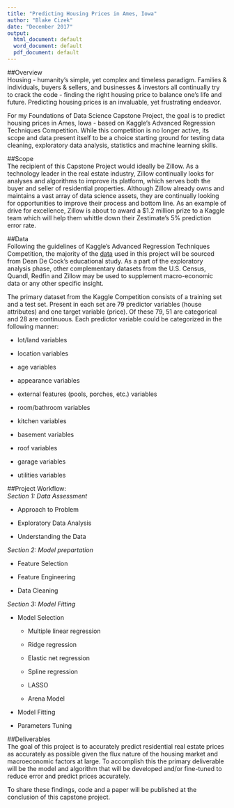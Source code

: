 ```yaml
---
title: "Predicting Housing Prices in Ames, Iowa"
author: "Blake Cizek"
date: "December 2017"
output:
  html_document: default
  word_document: default
  pdf_document: default
---
```

##Overview    
Housing - humanity's simple, yet complex and timeless paradigm. Families & individuals, buyers & sellers, and businesses & investors all continually try to crack the code - finding the right housing price to balance one's life and future. Predicting housing prices is an invaluable, yet frustrating endeavor. 

For my Foundations of Data Science Capstone Project, the goal is to predict housing prices in Ames, Iowa - based on Kaggle's Advanced Regression Techniques Competition. While this competition is no longer active, its scope and data present itself to be a choice starting ground for testing data cleaning, exploratory data analysis, statistics and machine learning skills.

##Scope  
The recipient of this Capstone Project would ideally be Zillow. As a technology leader in the real estate industry, Zillow continually looks for analyses and algorithms to improve its platform, which serves both the buyer and seller of residential properties. Although Zillow already owns and maintains a vast array of data science assets, they are continually looking for opportunities to improve their process and bottom line. As an example of drive for excellence, Zillow is about to award a $1.2 million prize to a Kaggle team which will help them whittle down their Zestimate's 5% prediction error rate.  

##Data  
Following the guidelines of Kaggle's Advanced Regression Techniques Competition, the majority of the [data](https://www.kaggle.com/c/house-prices-advanced-regression-techniques/data) used in this project will be sourced from Dean De Cock's educational study. As a part of the exploratory analysis phase, other complementary datasets from the U.S. Census, Quandl, Redfin and Zillow may be used to supplement macro-economic data or any other specific insight. 

The primary dataset from the Kaggle Competition consists of a training set and a test set. Present in each set are 79 predictor variables (house attributes) and one target variable (price). Of these 79, 51 are categorical and 28 are continuous. Each predictor variable could be categorized in the following manner:

* lot/land variables  

* location variables  

* age variables  

* appearance variables  

* external features (pools, porches, etc.) variables  

* room/bathroom variables  

* kitchen variables  

* basement variables  

* roof variables  

* garage variables  

* utilities variables  

##Project Workflow:    
*Section 1: Data Assessment*

* Approach to Problem  

* Exploratory Data Analysis  

* Understanding the Data  

*Section 2: Model prepartation*

* Feature Selection  

* Feature Engineering   

* Data Cleaning  

*Section 3: Model Fitting*

* Model Selection  

    - Multiple linear regression  

    - Ridge regression  

    - Elastic net regression  

    - Spline regression  

    - LASSO  

    - Arena Model
  
* Model Fitting  

* Parameters Tuning 

##Deliverables  
The goal of this project is to accurately predict residential real estate prices as accurately as possible given the flux nature of the housing market and macroeconomic factors at large. To accomplish this the primary deliverable will be the model and algorithm that will be developed and/or fine-tuned to reduce error and predict prices accurately. 

To share these findings, code and a paper will be published at the conclusion of this capstone project. 



